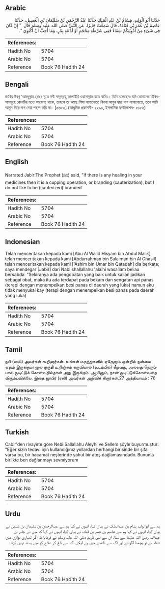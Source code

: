 ## Arabic


<div dir="rtl" lang="ar" style={{fontSize:'larger',backgroundColor:'#f8f9fa',padding:20}}>
حَدَّثَنَا أَبُو الْوَلِيدِ، هِشَامُ بْنُ عَبْدِ الْمَلِكِ حَدَّثَنَا عَبْدُ الرَّحْمَنِ بْنُ سُلَيْمَانَ بْنِ الْغَسِيلِ، حَدَّثَنَا عَاصِمُ بْنُ عُمَرَ بْنِ قَتَادَةَ، قَالَ سَمِعْتُ جَابِرًا، عَنِ النَّبِيِّ صلى الله عليه وسلم قَالَ ‏ "‏ إِنْ كَانَ فِي شَىْءٍ مِنْ أَدْوِيَتِكُمْ شِفَاءٌ فَفِي شَرْطَةِ مِحْجَمٍ أَوْ لَذْعَةٍ بِنَارٍ، وَمَا أُحِبُّ أَنْ أَكْتَوِيَ ‏"‏‏.‏
</div>
<div style={{backgroundColor:'#f8f9fa',padding:20, marginBottom: 10}}><table> <thead> <tr> <th>References:</th> <th></th> </tr> </thead> <tbody><tr><td>Hadith No</td><td>5704</td></tr><tr><td>Arabic No</td><td>5704</td></tr><tr><td>Reference</td><td>Book 76 Hadith 24</td></tr></tbody></table></div>

## Bengali


<div dir="ltr" lang="bn" style={{fontSize:'larger',backgroundColor:'#f8f9fa',padding:20}}>
জাবির ইবনু ‘আবদুল্লাহ (রাঃ) সূত্রে নবী সাল্লাল্লাহু আলাইহি ওয়াসাল্লাম হতে বর্ণিত। তিনি বলেছেনঃ যদি তোমাদের চিকিৎসাসমূহে কোনটির মধ্যে আরোগ্য থাকে, তাহলে তা আছে শিঙ্গা লাগানোতে কিংবা আগুন দ্বারা দাগ লাগানোতে, তবে আমি আগুন দিয়ে দাগ দেয়া পছন্দ করি না। [৫৬৮৩] (আধুনিক প্রকাশনী- ৫২৯০, ইসলামিক ফাউন্ডেশন- ৫১৮৬)
</div>
<div style={{backgroundColor:'#f8f9fa',padding:20, marginBottom: 10}}><table> <thead> <tr> <th>References:</th> <th></th> </tr> </thead> <tbody><tr><td>Hadith No</td><td>5704</td></tr><tr><td>Arabic No</td><td>5704</td></tr><tr><td>Reference</td><td>Book 76 Hadith 24</td></tr></tbody></table></div>

## English


<div dir="ltr" lang="en" style={{fontSize:'larger',backgroundColor:'#f8f9fa',padding:20}}>
Narrated Jabir:The Prophet (ﷺ) said, "If there is any healing in your medicines then it is a cupping operation, or branding (cauterization), but I do not like to be (cauterized) branded
</div>
<div style={{backgroundColor:'#f8f9fa',padding:20, marginBottom: 10}}><table> <thead> <tr> <th>References:</th> <th></th> </tr> </thead> <tbody><tr><td>Hadith No</td><td>5704</td></tr><tr><td>Arabic No</td><td>5704</td></tr><tr><td>Reference</td><td>Book 76 Hadith 24</td></tr></tbody></table></div>

## Indonesian


<div dir="ltr" lang="id" style={{fontSize:'larger',backgroundColor:'#f8f9fa',padding:20}}>
Telah menceritakan kepada kami [Abu Al Walid Hisyam bin Abdul Malik] telah menceritakan kepada kami [Abdurrahman bin Sulaiman bin Al Ghasil] telah menceritakan kepada kami ['Ashim bin Umar bin Qatadah] dia berkata; saya mendegar [Jabir] dari Nabi shallallahu 'alaihi wasallam beliau bersabda: "Sekiranya ada pengobatan yang baik untuk kalian jadikan sebagai obat, maka itu ada terdapat pada bekam dan sengatan api panas (terapi dengan menempelkan besi panas di daerah yang luka) namun aku tidak menyukai kay (terapi dengan menempelkan besi panas pada daerah yang luka)
</div>
<div style={{backgroundColor:'#f8f9fa',padding:20, marginBottom: 10}}><table> <thead> <tr> <th>References:</th> <th></th> </tr> </thead> <tbody><tr><td>Hadith No</td><td>5704</td></tr><tr><td>Arabic No</td><td>5704</td></tr><tr><td>Reference</td><td>Book 76 Hadith 24</td></tr></tbody></table></div>

## Tamil


<div dir="ltr" lang="ta" style={{fontSize:'larger',backgroundColor:'#f8f9fa',padding:20}}>
நபி (ஸல்) அவர்கள் கூறினார்கள்: உங்கள் மருந்துகளில் ஏதேனும் ஒன்றில் நன்மை ஏதும் இருக்குமானால் குருதி உறிஞ்சும் கருவியால் (உடம்பில்) கீறுவது, அல்லது நெருப்பால் சூடிட்டுக் கொள்வதில்தான் அது இருக்கும். ஆயினும், நான் சூடிட்டுக்கொள்வதை விரும்பவில்லை. இதை ஜாபிர் (ரலி) அவர்கள் அறிவிக் கிறார்கள்.27 அத்தியாயம் : 76
</div>
<div style={{backgroundColor:'#f8f9fa',padding:20, marginBottom: 10}}><table> <thead> <tr> <th>References:</th> <th></th> </tr> </thead> <tbody><tr><td>Hadith No</td><td>5704</td></tr><tr><td>Arabic No</td><td>5704</td></tr><tr><td>Reference</td><td>Book 76 Hadith 24</td></tr></tbody></table></div>

## Turkish


<div dir="ltr" lang="tr" style={{fontSize:'larger',backgroundColor:'#f8f9fa',padding:20}}>
Cabir'den rivayete göre Nebi Sallallahu Aleyhi ve Sellem şöyle buyurmuştur: "Eğer sizin tedavi için kullandığınız yollardan herhangi birisinde bir şifa varsa bu, bir hacamat neşterinde yahut bir ateş dağlamasındadır. Bununla birlikte ben dağlanmayı sevmiyorum
</div>
<div style={{backgroundColor:'#f8f9fa',padding:20, marginBottom: 10}}><table> <thead> <tr> <th>References:</th> <th></th> </tr> </thead> <tbody><tr><td>Hadith No</td><td>5704</td></tr><tr><td>Arabic No</td><td>5704</td></tr><tr><td>Reference</td><td>Book 76 Hadith 24</td></tr></tbody></table></div>

## Urdu


<div dir="rtl" lang="ur" style={{fontSize:'larger',backgroundColor:'#f8f9fa',padding:20}}>
ہم سے ابوالولید ہشام بن عبدالملک نے بیان کیا، انہوں نے کہا ہم سے عبدالرحمٰن بن سلیمان بن غسیل نے بیان کیا، انہوں نے کہا ہم سے عاصم بن عمر بن قتادہ نے بیان کیا، انہوں نے کہا کہ میں نے جابر بن عبداللہ رضی اللہ عنہما سے سنا، ان سے نبی کریم صلی اللہ علیہ وسلم نے فرمایا کہ اگر تمہاری دواؤں میں شفاء ہے تو پچھنا لگوانے اور آگ سے داغنے میں ہے لیکن آگ سے داغ کر علاج کو میں پسند نہیں کرتا۔
</div>
<div style={{backgroundColor:'#f8f9fa',padding:20, marginBottom: 10}}><table> <thead> <tr> <th>References:</th> <th></th> </tr> </thead> <tbody><tr><td>Hadith No</td><td>5704</td></tr><tr><td>Arabic No</td><td>5704</td></tr><tr><td>Reference</td><td>Book 76 Hadith 24</td></tr></tbody></table></div>